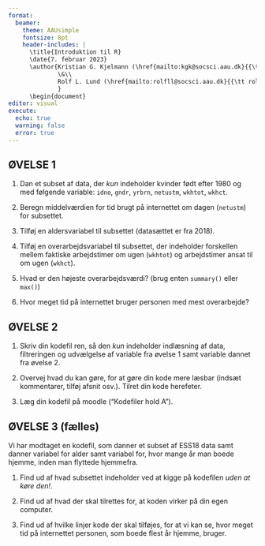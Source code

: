 ```yaml
---
format: 
  beamer:
    theme: AAUsimple
    fontsize: 8pt
    header-includes: |
      \title{Introduktion til R}
      \date{7. februar 2023}
      \author{Kristian G. Kjelmann (\href{mailto:kgk@socsci.aau.dk}{{\tt kgk@socsci.aau.dk}})\\
              \&\\
              Rolf L. Lund (\href{mailto:rolfll@socsci.aau.dk}{{\tt rolfll@socsci.aau.dk}})
              }
      \begin{document}
editor: visual
execute:
  echo: true
  warning: false
  error: true
---
```


## ØVELSE 1

1.  Dan et subset af data, der *kun* indeholder kvinder født efter 1980 og med følgende variable: `idno`, `gndr`, `yrbrn`, `netustm`, `wkhtot`, `wkhct`.

2.  Beregn middelværdien for tid brugt på internettet om dagen (`netustm`) for subsettet.

3.  Tilføj en aldersvariabel til subsettet (datasættet er fra 2018).

4.  Tilføj en overarbejdsvariabel til subsettet, der indeholder forskellen mellem faktiske arbejdstimer om ugen (`wkhtot`) og arbejdstimer ansat til om ugen (`wkhct`).

5.  Hvad er den højeste overarbejdsværdi? (brug enten `summary()` eller `max()`)

6.  Hvor meget tid på internettet bruger personen med mest overarbejde?

## ØVELSE 2

1.  Skriv din kodefil ren, så den *kun* indeholder indlæsning af data, filtreringen og udvælgelse af variable fra øvelse 1 samt variable dannet fra øvelse 2.

2.  Overvej hvad du kan gøre, for at gøre din kode mere læsbar (indsæt kommentarer, tilføj afsnit osv.). Tilret din kode herefeter.

3.  Læg din kodefil på moodle ("Kodefiler hold A").

## ØVELSE 3 (fælles)

Vi har modtaget en kodefil, som danner et subset af ESS18 data samt danner variabel for alder samt variabel for, hvor mange år man boede hjemme, inden man flyttede hjemmefra.

1.  Find ud af hvad subsettet indeholder ved at kigge på kodefilen *uden at køre den!*.

2.  Find ud af hvad der skal tilrettes for, at koden virker på din egen computer.

3.  Find ud af hvilke linjer kode der skal tilføjes, for at vi kan se, hvor meget tid på internettet personen, som boede flest år hjemme, bruger.
